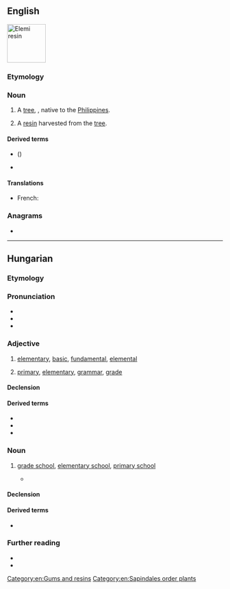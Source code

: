 ==English==
[[File:Elemi (Canarium luzonicum) essential oil in clear glass vial.png|90px|thumb|'''Elemi''' resin]]
{{wikipedia}}

===Etymology===
{{rfe|en}}

===Noun===
{{en-noun|~}}

# A [[tree]], {{taxlink|Canarium luzonicum|species|noshow=1}}, native to the [[Philippines]].
# {{lb|en|uncountable}} A [[resin]] harvested from the [[tree]].

====Derived terms====
* {{l|en|African elemi}} ({{taxlink|Canarium schweinfurthii|species}})
* {{l|en|elemicin}}

====Translations====
{{trans-top|elemi}}
* French: {{t+|fr|élémi}}
{{trans-mid}}
{{trans-bottom}}

===Anagrams===
* {{anagrams|en|a=eeilm|Emile}}

[[Category:en:Gums and resins]]
[[Category:en:Sapindales order plants]]

----

==Hungarian==

===Etymology===
{{affix|hu|elem|-i|pos2=adjective-forming suffix|pos=adjective}}

===Pronunciation===
* {{hu-IPA}}
* {{hyphenation|hu|ele|mi}}
* {{rhymes|hu|mi|s=3}}

===Adjective===
{{hu-adj|bb}}

# [[elementary]], [[basic]], [[fundamental]], [[elemental]]
# {{lb|hu|education}} [[primary]], [[elementary]], [[grammar]], [[grade]] {{gloss|of or relating to an elementary school}}
#: {{uxi|hu|'''elemi''' iskola|'''primary/grade''' school}}

====Declension====
{{hu-infl-nom|elemie|e|-}}

====Derived terms====
* {{l|hu|elemileg}}
* {{l|hu|elemiség}}
* {{l|hu|elemi részecske}}

===Noun===
{{hu-noun|k}}

# {{lb|hu|education}} [[grade school]], [[elementary school]], [[primary school]]
#*{{quote-book|hu
|year=1905-1908
|author={{w|Lőrinc Szabó}}
|title=Elemi (Grade School), poem
|url=http://mek.niif.hu/01000/01068/01068.htm#61
|passage=Ekkortájt kezdődött az '''elemi'''. / A betűket már tudtam...|translation='''Grade school''' started around this time. / I already knew the letters...}}

====Declension====
{{hu-infl-nom|elemi|e}}{{hu-pos-tek|elemi|je}}

====Derived terms====
* {{l|hu|elemis}}

===Further reading===
* {{R:ErtSz}}
* {{R:Nagyszotar}}